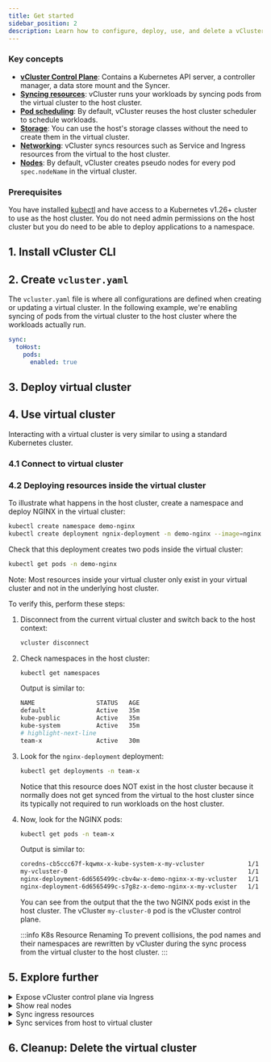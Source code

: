 ```yaml
---
title: Get started
sidebar_position: 2
description: Learn how to configure, deploy, use, and delete a vCluster instance.
---
```




### Key concepts

- [**vCluster Control Plane**](/vcluster/architecture/README.mdx): Contains a Kubernetes API server, a controller manager, a data store mount and the Syncer.
- [**Syncing resources**](/vcluster/architecture/README.mdx): vCluster runs your workloads by syncing pods from the virtual cluster to the host cluster.
- [**Pod scheduling**](/vcluster/architecture/README.mdx): By default, vCluster reuses the host cluster scheduler to schedule workloads.
- [**Storage**](/vcluster/architecture/README.mdx): You can use the host's storage classes without the need to create them in the virtual cluster.
- [**Networking**](/vcluster/architecture/README.mdx): vCluster syncs resources such as Service and Ingress resources from the virtual to the host cluster.
- [**Nodes**](/vcluster/architecture/README.mdx): By default, vCluster creates pseudo nodes for every pod `spec.nodeName` in the virtual cluster.

### Prerequisites

You have installed [kubectl](https://kubernetes.io/docs/tasks/tools/#kubectl) and have access to a Kubernetes v1.26+ cluster to use as the host cluster. You do not need admin permissions on the host cluster but you do need to be able to deploy applications to a namespace.
 
## 1. Install vCluster CLI

<InstallCLIFragment/>


## 2. Create `vcluster.yaml`

The `vcluster.yaml` file is where all configurations are defined when creating or updating a virtual cluster. In the following example, we're enabling syncing of pods from the virtual cluster to the host cluster where the workloads actually run. 

```YAML
sync:
  toHost:
    pods:
      enabled: true
```

## 3. Deploy virtual cluster

<DeployVirtualCluster/>


## 4. Use virtual cluster

Interacting with a virtual cluster is very similar to using a standard Kubernetes cluster. 

### 4.1 Connect to virtual cluster

<Connect/>

### 4.2 Deploying resources inside the virtual cluster

To illustrate what happens in the host cluster, create a namespace and deploy NGINX in the virtual cluster:

```bash
kubectl create namespace demo-nginx
kubectl create deployment ngnix-deployment -n demo-nginx --image=nginx -r 2
```

Check that this deployment creates two pods inside the virtual cluster:

```bash 
kubectl get pods -n demo-nginx
```

Note: Most resources inside your virtual cluster only exist in your virtual cluster and not in the underlying host cluster.

To verify this, perform these steps:

1. Disconnect from the current virtual cluster and switch back to the host context:

    ```bash 
    vcluster disconnect
    ```

1. Check namespaces in the host cluster:

   ```bash 
   kubectl get namespaces
   ``` 
   Output is similar to: 
   ```bash
   NAME                 STATUS   AGE
   default              Active   35m
   kube-public          Active   35m
   kube-system          Active   35m
   # highlight-next-line
   team-x               Active   30m
   ```

1. Look for the `nginx-deployment` deployment:

   ```bash 
   kubectl get deployments -n team-x
   ``` 

   Notice that this resource does NOT exist in the host cluster because it normally does not get synced from the virtual to the host cluster since its typically not required to run workloads on the host cluster.

1. Now, look for the NGINX pods:

   ```bash 
   kubectl get pods -n team-x
   ``` 

   Output is similar to:

   ```bash
   coredns-cb5ccc67f-kqwmx-x-kube-system-x-my-vcluster            1/1     Running   0          34m
   my-vcluster-0                                                  1/1     Running   0          34m
   nginx-deployment-6d6565499c-cbv4w-x-demo-nginx-x-my-vcluster   1/1     Running   0          20m
   nginx-deployment-6d6565499c-s7g8z-x-demo-nginx-x-my-vcluster   1/1     Running   0          20m
   ```
   
   You can see from the output that the the two NGINX pods exist in the host cluster. The vCluster `my-cluster-0` pod is the vCluster control plane.

   :::info K8s Resource Renaming
   To prevent collisions, the pod names and their namespaces are rewritten by vCluster during the sync process from the virtual cluster to the host cluster.
   :::


## 5. Explore further

<details>
<summary>Expose vCluster control plane via Ingress</summary>
### 5.1 Expose vCluster control plane
There are multiple ways of granting access to the vCluster control plane for external applications like kubectl. The following approach uses an Ingress with SSL-passthrough, but you can also do it via Service Account, LoadBalancer service, and NodePort service.
1. First, ensure that you have an ingress controller in a healthy state on the host cluster where vCluster is installed and that SSL passthrough is enabled (TLS termination has to happen at the vCluster level and not the ingress controller level).

1. Create and apply an `Ingress` resource on the host cluster. This example shows the configuration for Nginx so refer to the respective documentation for other ingress controllers.

      ```yaml
      apiVersion: networking.k8s.io/v1
      kind: Ingress
      metadata:
        annotations:
          nginx.ingress.kubernetes.io/backend-protocol: HTTPS
          nginx.ingress.kubernetes.io/ssl-passthrough: "true"
          nginx.ingress.kubernetes.io/ssl-redirect: "true"
        name: vcluster-ingress
        namespace: my-vcluster
      spec:
        ingressClassName: nginx 
        rules:
        - host: my-vcluster.example.com
          http:
            paths:
            - backend:
                service:
                  name: my-vcluster
                  port:
                    number: 443
              path: /
              pathType: ImplementationSpecific
      ```

      ```bash 
         kubectl apply -f ingress.yaml
      ```

1. Modify `vcluster.yaml` to configure the hostname to sign the vCluster proxy certificate for.

      ```yaml
      controlPlane:
        proxy:
          extraSANs: my-vcluster.example.com
      ```

1. Apply `vcluster.yaml`
   
   <DeployChanges/>

</details>

<details>
<summary>Show real nodes</summary>
### 5.2 Show real nodes
<p>By default, vCluster syncs psuedo nodes from the host cluster to the virtual cluster. However, if you deployed a vCluster via the CLI on a local K8s cluster such as kind, it would automatically enable real node syncing so you would not see a difference in this context</p> 

<p>Pseudo nodes only have real values for the CPU, architecture, and operating system, while everything else is randomly generated. Therefore, for use cases requiring real node information, you can opt to sync the real nodes into the virutal cluster.</p>

1. Modify `vcluster.yaml`

    ```yaml
    sync:
      fromHost:
        nodes:
          enabled: true
    ```

1. Apply `vcluster.yaml`

      <DeployChanges/>

</details>

<details>
<summary>Sync ingress resources</summary>
### 5.3 Sync Ingre from host to virtual
If you want to use an ingress controller from the host cluster inside your virtual cluster, enable `IngressClass` syncing from host to virtual cluster:

1. Modify `vcluster.yaml`

    ```yaml
    sync:
      fromHost:
        ingressClasses:
          enabled: true
    ```

2. Apply `vcluster.yaml`
      <DeployChanges/>

### 5.4 Sync ingress from virtual to host
Create an ingress in a virtual cluster to make a service in that virtual cluster available via a hostname/domain. Instead of having to run a separate ingress controller in each virtual cluster, sync the ingress resource to the underlying host cluster so that the virtual cluster can use a shared ingress controller that is running in the host cluster.

1. Modify `vcluster.yaml`

    ```yaml
    sync:
      toHost:
        ingresses:
          enabled: true
    ```

2. Apply `vcluster.yaml`
      <DeployChanges/>

</details>

<details>
<summary>Sync services from host to virtual cluster</summary>
<p>In this example, you map a service `my-host-service` in the namespace `my-host-namespace` to the virtual cluster service `my-virtual-service` inside the virtual cluster namespace `team-x`.</p>

1. Modify `vcluster.yaml`

    ```yaml
    replicateServices:
      fromHost:
      - from: my-host-namespace/my-host-service
        to: team-x/my-virtual-service
    ```

1. Apply `vcluster.yaml`
      <DeployChanges/>

</details>

## 6. Cleanup: Delete the virtual cluster

<Cleanup/>
